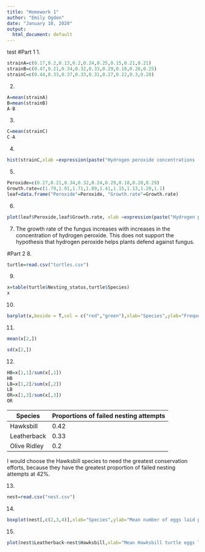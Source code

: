 ---
title: "Homework 1"
author: "Emily Ogden"
date: "January 10, 2020"
output:
  html_document: default
---
test
#Part 1
1.
```{r}
strainA=c(0.17,0.2,0.13,0.2,0.24,0.25,0.15,0.21,0.21)
strainB=c(0.47,0.21,0.34,0.32,0.33,0.29,0.18,0.20,0.25)
strainC=c(0.44,0.33,0.37,0.33,0.31,0.27,0.22,0.3,0.28)

```

2.
```{r}
A=mean(strainA)
B=mean(strainB)
A-B
```
3.
```{r}
C=mean(strainC)
C-A
```
4.
```{r}
hist(strainC,xlab =expression(paste("Hydrogen peroxide concentrations (" ,mu, "mol/g)")) ,main = "Common strain ")
```
  
5.
```{r}
Peroxide=c(0.27,0.21,0.34,0.32,0.24,0.29,0.18,0.20,0.29)
Growth.rate=c(1.79,1.01,1.71,1.89,1.41,1.15,1.13,1.20,1.1)
leaf=data.frame("Peroxide"=Peroxide, "Growth.rate"=Growth.rate)
```
6.
```{r}
plot(leaf$Peroxide,leaf$Growth.rate, xlab =expression(paste("Hydrogen peroxide concentrations (" ,mu, "mol/g)")), ylab="Fungal growth rate (cm/day)")
```
  
7.
The growth rate of the fungus increases with increases in the concentration of hydrogen peroxide. This does not support the hypothesis that hydrogen peroxide helps plants defend against fungus.  

#Part 2
8.
```{r}
turtle=read.csv("turtles.csv")
```
9.
```{r}
x=table(turtle$Nesting_status,turtle$Species)
x
```
10.
```{r}
barplot(x,beside = T,col = c("red","green"),xlab="Species",ylab="Frequency",legend.text = T,args.legend = list(x="topleft",bty="n"))
```
  
11.
```{r}
mean(x[2,])
```
```{r}
sd(x[2,])
```
12.
```{r}
HB=x[1,1]/sum(x[,1])
HB
LB=x[1,2]/sum(x[,2])
LB
OR=x[1,3]/sum(x[,3])
OR
```
Species    |Proportions of failed nesting attempts
-----------|-----------------------------------
Hawksbill  | 0.42
Leatherback| 0.33
Olive Ridley| 0.2

I would choose the Hawksbill species to need the greatest conservation efforts, because they have the greatest proportion of failed nesting attempts at 42%.

13.
```{r}
nest=read.csv("nest.csv")
```
14.
```{r}
boxplot(nest[,c(2,3,4)],xlab="Species",ylab="Mean number of eggs laid per beach section")
```
  
15.
```{r}
plot(nest$Leatherback~nest$Hawksbill,xlab="Mean Hawksbill turtle eggs laid per beach section", ylab="Mean Leatherback turtle eggs laid per beach section")
```

